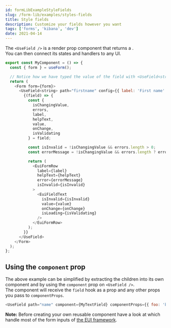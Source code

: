 ```yaml
---
id: formLibExampleStyleFields
slug: /form-lib/examples/styles-fields
title: Style fields
description: Customize your fields however you want
tags: ['forms', 'kibana', 'dev']
date: 2021-04-14
---
```


The `<UseField />` is a render prop component that returns a <DocLink id="formLibCoreFieldHook" text="Field hook"/>.  
You can then connect its states and handlers to any UI.

```js
export const MyComponent = () => {
  const { form } = useForm();

  // Notice how we have typed the value of the field with <UseField<string> ...>
  return (
    <Form form={form}>
      <UseField<string> path="firstname" config={{ label: 'First name' }}>
        {(field) => {
          const {
            isChangingValue,
            errors,
            label,
            helpText,
            value,
            onChange,
            isValidating
          } = field;

          const isInvalid = !isChangingValue && errors.length > 0;
          const errorMessage = !isChangingValue && errors.length ? errors[0].message : null;

          return (
            <EuiFormRow
              label={label}
              helpText={helpText}
              error={errorMessage}
              isInvalid={isInvalid}
            >
              <EuiFieldText
                isInvalid={isInvalid}
                value={value}
                onChange={onChange}
                isLoading={isValidating}
              />
            </EuiFormRow>
          );
        }}
      </UseField>
    </Form>
  );
};
```

## Using the `component` prop

The above example can be simplified by extracting the children into its own component and by using the `component` prop on `<UseField />`.  
The component will receive the `field` hook as a prop and any other props you pass to `componentProps`.

```js
<UseField path="name" component={MyTextField} componentProps={{ foo: 'bar' }}>
```

**Note:** Before creating your own reusable component have a look at <DocLink id="formLibHelpersComponents" text="the helper components"/> which handle most of the form inputs of [the EUI framework](https://elastic.github.io/eui).